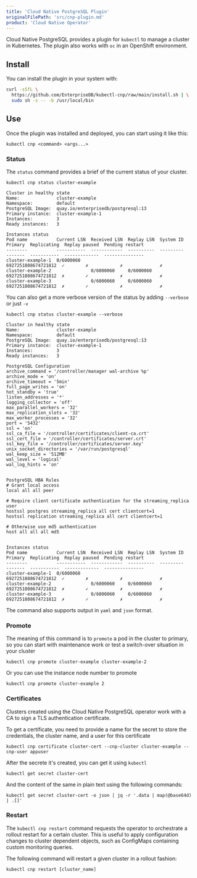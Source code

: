 ```yaml
---
title: 'Cloud Native PostgreSQL Plugin'
originalFilePath: 'src/cnp-plugin.md'
product: 'Cloud Native Operator'
---
```


Cloud Native PostgreSQL provides a plugin for `kubectl` to manage a cluster in Kubernetes.
The plugin also works with `oc` in an OpenShift environment.

## Install

You can install the plugin in your system with:

```sh
curl -sSfL \
  https://github.com/EnterpriseDB/kubectl-cnp/raw/main/install.sh | \
  sudo sh -s -- -b /usr/local/bin
```

## Use

Once the plugin was installed and deployed, you can start using it like this:

```shell
kubectl cnp <command> <args...>
```

### Status

The `status` command provides a brief of the current status of your cluster.

```shell
kubectl cnp status cluster-example
```

```shell
Cluster in healthy state   
Name:              cluster-example
Namespace:         default
PostgreSQL Image:  quay.io/enterprisedb/postgresql:13
Primary instance:  cluster-example-1
Instances:         3
Ready instances:   3

Instances status
Pod name           Current LSN  Received LSN  Replay LSN  System ID            Primary  Replicating  Replay paused  Pending restart
--------           -----------  ------------  ----------  ---------            -------  -----------  -------------  ---------------
cluster-example-1  0/6000060                              6927251808674721812  ✓        ✗            ✗              ✗
cluster-example-2               0/6000060     0/6000060   6927251808674721812  ✗        ✓            ✗              ✗
cluster-example-3               0/6000060     0/6000060   6927251808674721812  ✗        ✓            ✗              ✗

```

You can also get a more verbose version of the status by adding `--verbose` or just `-v`

```shell
kubectl cnp status cluster-example --verbose
```

```shell
Cluster in healthy state   
Name:              cluster-example
Namespace:         default
PostgreSQL Image:  quay.io/enterprisedb/postgresql:13
Primary instance:  cluster-example-1
Instances:         3
Ready instances:   3

PostgreSQL Configuration
archive_command = '/controller/manager wal-archive %p'
archive_mode = 'on'
archive_timeout = '5min'
full_page_writes = 'on'
hot_standby = 'true'
listen_addresses = '*'
logging_collector = 'off'
max_parallel_workers = '32'
max_replication_slots = '32'
max_worker_processes = '32'
port = '5432'
ssl = 'on'
ssl_ca_file = '/controller/certificates/client-ca.crt'
ssl_cert_file = '/controller/certificates/server.crt'
ssl_key_file = '/controller/certificates/server.key'
unix_socket_directories = '/var/run/postgresql'
wal_keep_size = '512MB'
wal_level = 'logical'
wal_log_hints = 'on'


PostgreSQL HBA Rules
# Grant local access
local all all peer

# Require client certificate authentication for the streaming_replica user
hostssl postgres streaming_replica all cert clientcert=1
hostssl replication streaming_replica all cert clientcert=1

# Otherwise use md5 authentication
host all all all md5


Instances status
Pod name           Current LSN  Received LSN  Replay LSN  System ID            Primary  Replicating  Replay paused  Pending restart
--------           -----------  ------------  ----------  ---------            -------  -----------  -------------  ---------------
cluster-example-1  0/6000060                              6927251808674721812  ✓        ✗            ✗              ✗
cluster-example-2               0/6000060     0/6000060   6927251808674721812  ✗        ✓            ✗              ✗
cluster-example-3               0/6000060     0/6000060   6927251808674721812  ✗        ✓            ✗              ✗
```

The command also supports output in `yaml` and `json` format.

### Promote

The meaning of this command is to `promote` a pod in the cluster to primary, so you
can start with maintenance work or test a switch-over situation in your cluster

```shell
kubectl cnp promote cluster-example cluster-example-2
```
Or you can use the instance node number to promote
```shell
kubectl cnp promote cluster-example 2
```

### Certificates

Clusters created using the Cloud Native PostgreSQL operator work with a CA to sign
a TLS authentication certificate.

To get a certificate, you need to provide a name for the secret to store
the credentials, the cluster name, and a user for this certificate

```shell
kubectl cnp certificate cluster-cert --cnp-cluster cluster-example --cnp-user appuser
```

After the secrete it's created, you can get it using `kubectl`

```shell
kubectl get secret cluster-cert
```

And the content of the same in plain text using the following commands:

```shell
kubectl get secret cluster-cert -o json | jq -r '.data | map(@base64d) | .[]'
```

### Restart

The `kubectl cnp restart` command requests the operator to orchestrate
a rollout restart for a certain cluster. This is useful to apply
configuration changes to cluster dependent objects, such as ConfigMaps
containing custom monitoring queries.

The following command will restart a given cluster in a rollout fashion:

```shell
kubectl cnp restart [cluster_name]
```
